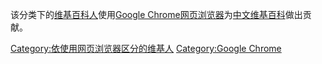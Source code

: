 该分类下的[[WP:维基百科人|维基百科人]]使用[[Google_Chrome|Google Chrome]][[网页浏览器|网页浏览器]]为[[中文维基百科|中文维基百科]]做出贡献。


[[Category:依使用网页浏览器区分的维基人|Category:依使用网页浏览器区分的维基人]]
[[Category:Google_Chrome|Category:Google Chrome]]